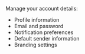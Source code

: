 Manage your account details:
- Profile information
- Email and password
- Notification preferences
- Default sender information
- Branding settings